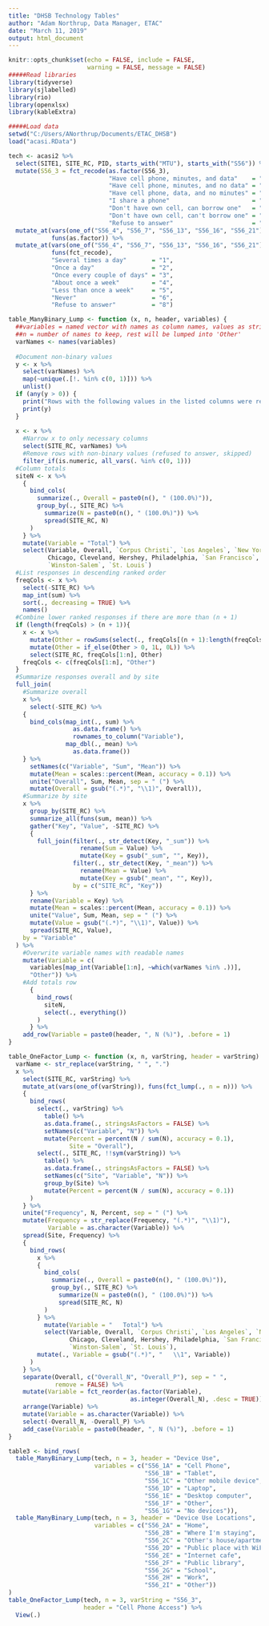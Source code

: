 ```yaml
---
title: "DHSB Technology Tables"
author: "Adam Northrup, Data Manager, ETAC"
date: "March 11, 2019"
output: html_document
---
```


```r
knitr::opts_chunk$set(echo = FALSE, include = FALSE, 
                      warning = FALSE, message = FALSE)
#####Read libraries
library(tidyverse)
library(sjlabelled)
library(rio)
library(openxlsx)
library(kableExtra)

#####Load data
setwd("C:/Users/ANorthrup/Documents/ETAC_DHSB")
load("acasi.RData")
```

```r
tech <- acasi2 %>%
  select(SITE1, SITE_RC, PID, starts_with("MTU"), starts_with("S56")) %>%
  mutate(S56_3 = fct_recode(as.factor(S56_3),
                            "Have cell phone, minutes, and data"    = "1",
                            "Have cell phone, minutes, and no data" = "2",
                            "Have cell phone, data, and no minutes" = "3",
                            "I share a phone"                       = "4",
                            "Don't have own cell, can borrow one"   = "5",
                            "Don't have own cell, can't borrow one" = "6",
                            "Refuse to answer"                      = "8")) %>%
  mutate_at(vars(one_of("S56_4", "S56_7", "S56_13", "S56_16", "S56_21")), 
            funs(as.factor)) %>%
  mutate_at(vars(one_of("S56_4", "S56_7", "S56_13", "S56_16", "S56_21")), 
            funs(fct_recode),
            "Several times a day"       = "1",
            "Once a day"                = "2",
            "Once every couple of days" = "3",
            "About once a week"         = "4",
            "Less than once a week"     = "5",
            "Never"                     = "6",
            "Refuse to answer"          = "8")
```

```r
table_ManyBinary_Lump <- function (x, n, header, variables) {
  ##variables = named vector with names as column names, values as strings
  ##n = number of names to keep, rest will be lumped into 'Other'
  varNames <- names(variables)
  
  #Document non-binary values
  y <- x %>% 
    select(varNames) %>%
    map(~unique(.[!. %in% c(0, 1)])) %>%
    unlist()
  if (any(y > 0)) {
    print("Rows with the following values in the listed columns were removed:")
    print(y)
  }
  
  x <- x %>%
    #Narrow x to only necessary columns
    select(SITE_RC, varNames) %>%
    #Remove rows with non-binary values (refused to answer, skipped)
    filter_if(is.numeric, all_vars(. %in% c(0, 1)))
  #Column totals
  siteN <- x %>%
    {
      bind_cols(
        summarize(., Overall = paste0(n(), " (100.0%)")),
        group_by(., SITE_RC) %>%
          summarize(N = paste0(n(), " (100.0%)")) %>%
          spread(SITE_RC, N)
      )
    } %>%
    mutate(Variable = "Total") %>%
    select(Variable, Overall, `Corpus Christi`, `Los Angeles`, `New York`, 
           Chicago, Cleveland, Hershey, Philadelphia, `San Francisco`, 
           `Winston-Salem`, `St. Louis`)
  #List responses in descending ranked order
  freqCols <- x %>% 
    select(-SITE_RC) %>%
    map_int(sum) %>%
    sort(., decreasing = TRUE) %>%
    names()
  #Combine lower ranked responses if there are more than (n + 1)
  if (length(freqCols) > (n + 1)){
    x <- x %>%
      mutate(Other = rowSums(select(., freqCols[(n + 1):length(freqCols)]))) %>%
      mutate(Other = if_else(Other > 0, 1L, 0L)) %>%
      select(SITE_RC, freqCols[1:n], Other)
    freqCols <- c(freqCols[1:n], "Other")
  }
  #Summarize responses overall and by site
  full_join(
    #Summarize overall
    x %>% 
      select(-SITE_RC) %>%
    {
      bind_cols(map_int(., sum) %>% 
                  as.data.frame() %>%
                  rownames_to_column("Variable"),
                map_dbl(., mean) %>%
                  as.data.frame())
    } %>%
      setNames(c("Variable", "Sum", "Mean")) %>%
      mutate(Mean = scales::percent(Mean, accuracy = 0.1)) %>%
      unite("Overall", Sum, Mean, sep = " (") %>%
      mutate(Overall = gsub("(.*)", "\\1)", Overall)),
    #Summarize by site
    x %>%
      group_by(SITE_RC) %>%
      summarize_all(funs(sum, mean)) %>%
      gather("Key", "Value", -SITE_RC) %>%
      {
        full_join(filter(., str_detect(Key, "_sum")) %>%
                    rename(Sum = Value) %>%
                    mutate(Key = gsub("_sum", "", Key)),
                  filter(., str_detect(Key, "_mean")) %>%
                    rename(Mean = Value) %>%
                    mutate(Key = gsub("_mean", "", Key)),
                  by = c("SITE_RC", "Key"))
      } %>%
      rename(Variable = Key) %>%
      mutate(Mean = scales::percent(Mean, accuracy = 0.1)) %>%
      unite("Value", Sum, Mean, sep = " (") %>%
      mutate(Value = gsub("(.*)", "\\1)", Value)) %>%
      spread(SITE_RC, Value),
    by = "Variable"
  ) %>%
    #Overwrite variable names with readable names
    mutate(Variable = c(
      variables[map_int(Variable[1:n], ~which(varNames %in% .))],
      "Other")) %>%
    #Add totals row
      {
        bind_rows(
          siteN,
          select(., everything())
        )
      } %>%
    add_row(Variable = paste0(header, ", N (%)"), .before = 1)
}

table_OneFactor_Lump <- function (x, n, varString, header = varString) {
  varName <- str_replace(varString, " ", ".")
  x %>%
    select(SITE_RC, varString) %>%
    mutate_at(vars(one_of(varString)), funs(fct_lump(., n = n))) %>%
    {
      bind_rows(
        select(., varString) %>%
          table() %>%
          as.data.frame(., stringsAsFactors = FALSE) %>%
          setNames(c("Variable", "N")) %>%
          mutate(Percent = percent(N / sum(N), accuracy = 0.1),
                 Site = "Overall"),
        select(., SITE_RC, !!sym(varString)) %>%
          table() %>%
          as.data.frame(., stringsAsFactors = FALSE) %>%
          setNames(c("Site", "Variable", "N")) %>%
          group_by(Site) %>%
          mutate(Percent = percent(N / sum(N), accuracy = 0.1))
      )
    } %>%
    unite("Frequency", N, Percent, sep = " (") %>%
    mutate(Frequency = str_replace(Frequency, "(.*)", "\\1)"),
           Variable = as.character(Variable)) %>%
    spread(Site, Frequency) %>%
    {
      bind_rows(
        x %>%
        {
          bind_cols(
            summarize(., Overall = paste0(n(), " (100.0%)")),
            group_by(., SITE_RC) %>%
              summarize(N = paste0(n(), " (100.0%)")) %>%
              spread(SITE_RC, N)
          )
        } %>%
          mutate(Variable = "   Total") %>%
          select(Variable, Overall, `Corpus Christi`, `Los Angeles`, `New York`, 
                 Chicago, Cleveland, Hershey, Philadelphia, `San Francisco`, 
                 `Winston-Salem`, `St. Louis`),
        mutate(., Variable = gsub("(.*)", "   \\1", Variable))
      )
    } %>%
    separate(Overall, c("Overall_N", "Overall_P"), sep = " ", 
             remove = FALSE) %>%
    mutate(Variable = fct_reorder(as.factor(Variable), 
                                  as.integer(Overall_N), .desc = TRUE)) %>%
    arrange(Variable) %>%
    mutate(Variable = as.character(Variable)) %>%
    select(-Overall_N, -Overall_P) %>%
    add_case(Variable = paste0(header, ", N (%)"), .before = 1)
}
```

```r
table3 <- bind_rows(
  table_ManyBinary_Lump(tech, n = 3, header = "Device Use",
                        variables = c("S56_1A" = "Cell Phone", 
                                      "S56_1B" = "Tablet", 
                                      "S56_1C" = "Other mobile device",
                                      "S56_1D" = "Laptop",
                                      "S56_1E" = "Desktop computer",
                                      "S56_1F" = "Other", 
                                      "S56_1G" = "No devices")),
  table_ManyBinary_Lump(tech, n = 3, header = "Device Use Locations",
                        variables = c("S56_2A" = "Home", 
                                      "S56_2B" = "Where I'm staying", 
                                      "S56_2C" = "Other's house/apartment", 
                                      "S56_2D" = "Public place with WiFi", 
                                      "S56_2E" = "Internet cafe", 
                                      "S56_2F" = "Public library", 
                                      "S56_2G" = "School", 
                                      "S56_2H" = "Work", 
                                      "S56_2I" = "Other"))
)
table_OneFactor_Lump(tech, n = 3, varString = "S56_3",
                     header = "Cell Phone Access") %>%
  View(.)
```


